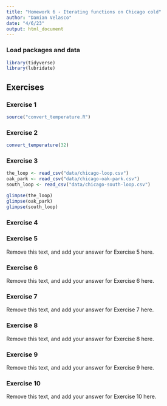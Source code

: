 ```yaml
---
title: "Homework 6 - Iterating functions on Chicago cold"
author: "Damian Velasco"
date: "4/6/23"
output: html_document
---
```


### Load packages and data

```r
library(tidyverse)
library(lubridate)
```

## Exercises

### Exercise 1


```r
source("convert_temperature.R")
```

### Exercise 2
```r
convert_temperature(32)
```

### Exercise 3

```r
the_loop <- read_csv("data/chicago-loop.csv")
oak_park <- read_csv("data/chicago-oak-park.csv")
south_loop <- read_csv("data/chicago-south-loop.csv")
```

```r
glimpse(the_loop)
glimpse(oak_park)
glimpse(south_loop)
```
### Exercise 4



### Exercise 5

Remove this text, and add your answer for Exercise 5 here.

### Exercise 6

Remove this text, and add your answer for Exercise 6 here.

### Exercise 7

Remove this text, and add your answer for Exercise 7 here.

### Exercise 8

Remove this text, and add your answer for Exercise 8 here.

### Exercise 9

Remove this text, and add your answer for Exercise 9 here.

### Exercise 10

Remove this text, and add your answer for Exercise 10 here.
